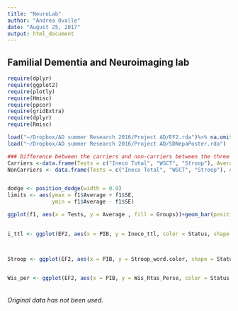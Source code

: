 ```yaml
---
title: "NeuroLab"
author: "Andrea Ovalle"
date: "August 25, 2017"
output: html_document
---
```


## Familial Dementia and Neuroimaging lab


```r
require(dplyr)
require(ggplot2)
require(plotly)
require(Hmisc)
require(ppcor)
require(gridExtra)
require(dplyr)
require(Rmisc)

load("~/Dropbox/AD summer Research 2016/Project AD/EF2.rda")%>% na.omit()
load("~/Dropbox/AD summer Research 2016/Project AD/SDNepaPoster.rda")
```


```r

### Difference between the carriers and non-carriers between the three tests. 
Carriers <-data.frame(Tests = c("Ineco Total", "WSCT", "Stroop"), Average = c(44,35,144))
NonCarriers <- data.frame(Tests = c("Ineco Total", "WSCT", "Stroop"), Average = c(92 ,20, 45))


dodge <- position_dodge(width = 0.9)
limits <- aes(ymax = f1$Average + f1$SE,
              ymin = f1$Average - f1$SE)

ggplot(f1, aes(x = Tests, y = Average , fill = Groups))+geom_bar(position = "dodge", stat = "identity")+theme(axis.text.y = element_text(size = 15), axis.text.x = element_text(size =15))+theme(axis.title = element_text(size = 32),legend.text = element_text(size = 20), legend.title = element_text(size = 20))+labs(y ="Total Scores", x = "Tests")+geom_errorbar(limits,position = dodge, width = 0.25)
 


```

```r

i_ttl <- ggplot(EF2, aes(x = PIB, y = Ineco_ttl, color = Status, shape = Status))+geom_point(aes(size = 20))+geom_smooth(method = "lm", se = FALSE)+xlab("PIB-DVR")+ylab("Total Scores")+guides(size = "none")+theme(axis.title = element_text(size = 32),legend.text = element_text(size = 20), legend.title = element_text(size = 30))+theme(axis.text.y = element_text(size = 15), axis.text.x = element_text(size =15))



Stroop <- ggplot(EF2, aes(x = PIB, y = Stroop_word.color, shape = Status, color = Status))+geom_point(aes(size = 20))+geom_smooth(method="lm", se = FALSE)+xlab("PIB-DVR")+ ylab("Total Scores")+guides(size = "none")+theme(axis.title = element_text(size = 32), legend.text = element_text(size = 20), legend.title = element_text(size = 30))+theme(axis.text.y = element_text(size = 15), axis.text.x = element_text(size = 15))


Wis_per <- ggplot(EF2, aes(x = PIB, y = Wis_Rtas_Perse, color = Status, shape = Status))+geom_point(aes(size = 20))+geom_smooth(method = "lm", se = FALSE)+xlab("PIB-DVR")+ylab("Perseverative Responses")+guides(size = "none")+theme(axis.title = element_text(size =32), legend.text = element_text(size = 20), legend.title = element_text(size = 30))+theme(axis.text.y = element_text(size = 15), axis.text.x = element_text(size = 15))



```

###### Original data has not been used. 

